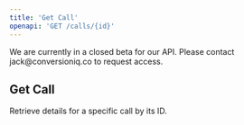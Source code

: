 ```yaml
---
title: 'Get Call'
openapi: 'GET /calls/{id}'
---
```


<Note>
We are currently in a closed beta for our API. Please contact jack@conversioniq.co to request access.
</Note>

## Get Call

Retrieve details for a specific call by its ID.
